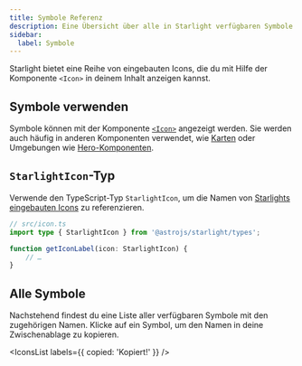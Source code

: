 ```yaml
---
title: Symbole Referenz
description: Eine Übersicht über alle in Starlight verfügbaren Symbole.
sidebar:
  label: Symbole
---
```


Starlight bietet eine Reihe von eingebauten Icons, die du mit Hilfe der Komponente `<Icon>` in deinem Inhalt anzeigen kannst.

## Symbole verwenden

Symbole können mit der Komponente [`<Icon>`](/de/components/icons/) angezeigt werden.
Sie werden auch häufig in anderen Komponenten verwendet, wie [Karten](/de/components/cards/) oder Umgebungen wie [Hero-Komponenten](/de/reference/frontmatter/#hero).

## `StarlightIcon`-Typ

Verwende den TypeScript-Typ `StarlightIcon`, um die Namen von [Starlights eingebauten Icons](#alle-symbole) zu referenzieren.

```ts {2} /icon: (StarlightIcon)/
// src/icon.ts
import type { StarlightIcon } from '@astrojs/starlight/types';

function getIconLabel(icon: StarlightIcon) {
	// …
}
```

## Alle Symbole

Nachstehend findest du eine Liste aller verfügbaren Symbole mit den zugehörigen Namen. Klicke auf ein Symbol, um den Namen in deine Zwischenablage zu kopieren.


<IconsList labels={{ copied: 'Kopiert!' }} />
